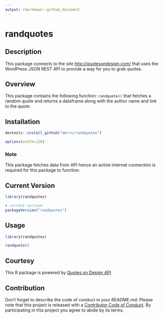 ```yaml
---
output: rmarkdown::github_document
---
```


# randquotes


## Description

This package connects to the site <http://quotesondesign.com/> that uses the WordPress JSON REST API to provide a way for you to grab quotes.

## Overview

This package contains the following function:
`randquote()` that fetches a random quote and returns a dataframe along with the author name and link to the quote.

## Installation

```r
devtools::install_github("amrrs/randquotes")
```

```r
options(width=120)
```

### Note

This package fetches data from API hence an active internet connection is required for this package to function.

## Current Version

```r
library(randquotes)

# current verison
packageVersion("randquotes")

```

## Usage


```r
library(randquotes)

randquote()
```

## Courtesy

This R package is powered by [Quotes on Design API](https://quotesondesign.com/api-v4-0/)

## Contribution

Don't forget to describe the code of conduct in your README.md:
Please note that this project is released with a [Contributor Code of Conduct](CONDUCT.md). By participating in this project you agree to abide by its terms.